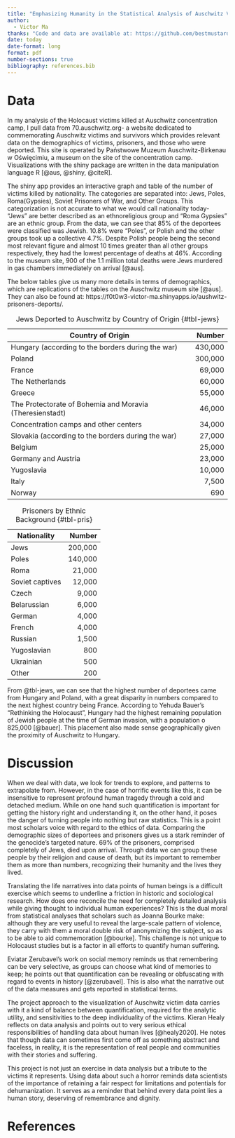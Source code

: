 ```yaml
---
title: "Emphasizing Humanity in the Statistical Analysis of Auschwitz Victims"
author: 
  - Victor Ma
thanks: "Code and data are available at: https://github.com/bestmustard/holocaust-victims. Interactive graphs and tables are available at: https://f0t0w3-victor-ma.shinyapps.io/holocaust-victims-shinyapp/ and https://f0t0w3-victor-ma.shinyapps.io/aushwitz-prisoners-deports/"
date: today
date-format: long
format: pdf
number-sections: true
bibliography: references.bib
---
```


# Data

In my analysis of the Holocaust victims killed at Auschwitz concentration camp, I pull data from 70.auschwitz.org- a website dedicated to commemorating Auschwitz victims and survivors which provides relevant data on the demographics of victims, prisoners, and those who were deported. This site is operated by Państwowe Muzeum Auschwitz-Birkenau w Oświęcimiu, a museum on the site of the concentration camp. Visualizations with the shiny package are written in the data manipulation language R [@aus, @shiny, @citeR].

The shiny app provides an interactive graph and table of the number of victims killed by nationality. The categories are separated into: Jews, Poles, Roma(Gypsies), Soviet Prisoners of War, and Other Groups. This categorization is not accurate to what we would call nationality today- "Jews" are better described as an ethnoreligious group and "Roma Gypsies" are an ethnic group. From the data, we can see that 85% of the deportees were classified was Jewish. 10.8% were "Poles", or Polish and the other groups took up a collective 4.7%. Despite Polish people being the second most relevant figure and almost 10 times greater than all other groups respectively, they had the lowest percentage of deaths at 46%. According to the museum site, 900 of the 1.1 million total deaths were Jews murdered in gas chambers immediately on arrival [@aus]. 

The below tables give us many more details in terms of demographics, which are replications of the tables on the Auschwitz museum site [@aus]. They can also be found at: https://f0t0w3-victor-ma.shinyapps.io/aushwitz-prisoners-deports/.


| Country of Origin                                 | Number  |
|---------------------------------------------------|--------:|
| Hungary (according to the borders during the war) | 430,000 |
| Poland                                            | 300,000 |
| France                                            |  69,000 |
| The Netherlands                                   |  60,000 |
| Greece                                            |  55,000 |
| The Protectorate of Bohemia and Moravia (Theresienstadt) |  46,000 |
| Concentration camps and other centers             |  34,000 |
| Slovakia (according to the borders during the war) |  27,000 |
| Belgium                                           |  25,000 |
| Germany and Austria                               |  23,000 |
| Yugoslavia                                        |  10,000 |
| Italy                                             |   7,500 |
| Norway                                            |     690 |
: Jews Deported to Auschwitz by Country of Origin {#tbl-jews}


| Nationality        | Number    |
|--------------------|----------:|
| Jews               | 200,000   |
| Poles              | 140,000   |
| Roma               | 21,000    |
| Soviet captives    | 12,000    |
| Czech              | 9,000     |
| Belarussian        | 6,000     |
| German             | 4,000     |
| French             | 4,000     |
| Russian            | 1,500     |
| Yugoslavian        | 800       |
| Ukrainian          | 500       |
| Other              | 200       |

: Prisoners by Ethnic Background {#tbl-pris}

From @tbl-jews, we can see that the highest number of deportees came from Hungary and Poland, with a great disparity in numbers compared to the next highest country being France. According to Yehuda Bauer's "Rethinking the Holocaust", Hungary had the highest remaining population of Jewish people at the time of German invasion, with a population o 825,000 [@bauer]. This placement also made sense geographically given the proximity of Auschwitz to Hungary. 

# Discussion

When we deal with data, we look for trends to explore, and patterns to extrapolate from. However, in the case of horrific events like this, it can be insensitive to represent profound human tragedy through a cold and detached medium. While on one hand such quantification is important for getting the history right and understanding it, on the other hand, it poses the danger of turning people into nothing but raw statistics. This is a point most scholars voice with regard to the ethics of data. Comparing the demographic sizes of deportees and prisoners gives us a stark reminder of the genocide's targeted nature. 69% of the prisoners, comprised completely of Jews, died upon arrival. Through data we can group these people by their religion and cause of death, but its important to remember them as more than numbers, recognizing their humanity and the lives they lived.

Translating the life narratives into data points of human beings is a difficult exercise which seems to underline a friction in historic and sociological research. How does one reconcile the need for completely detailed analysis while giving thought to individual human experiences? This is the dual moral from statistical analyses that scholars such as Joanna Bourke make: although they are very useful to reveal the large-scale pattern of violence, they carry with them a moral double risk of anonymizing the subject, so as to be able to aid commemoration [@bourke]. This challenge is not unique to Holocaust studies but is a factor in all efforts to quantify human suffering.

Eviatar Zerubavel's work on social memory reminds us that remembering can be very selective, as groups can choose what kind of memories to keep; he points out that quantification can be revealing or obfuscating with regard to events in history [@zerubavel]. This is also what the narrative out of the data measures and gets reported in statistical terms.

The project approach to the visualization of Auschwitz victim data carries with it a kind of balance between quantification, required for the analytic utility, and sensitivities to the deep individuality of the victims. Kieran Healy reflects on data analysis and points out to very serious ethical responsibilities of handling data about human lives [@healy2020]. He notes that though data can sometimes first come off as something abstract and faceless, in reality, it is the representation of real people and communities with their stories and suffering.

This project is not just an exercise in data analysis but a tribute to the victims it represents. Using data about such a horror reminds data scientists of the importance of retaining a fair respect for limitations and potentials for dehumanization. It serves as a reminder that behind every data point lies a human story, deserving of remembrance and dignity.

\newpage

# References

::: {#refs}
:::